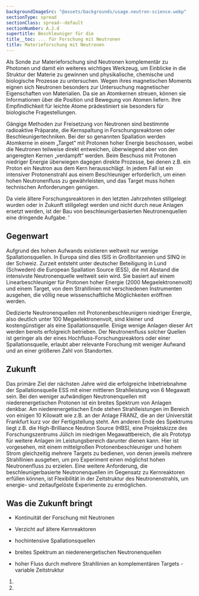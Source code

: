 ```yaml
---
backgroundImageSrc: "@assets/backgrounds/usage.neutron-science.webp"
sectionType: spread
sectionClass: spread--default
sectionNumber: A.2.d
supertitle: Beschleuniger für die
title__toc: ... für Forschung mit Neutronen
title: Materieforschung mit Neutronen
---
```



<div class="spread--left spread-area--c-1">

<progress-chart dimension="progress__peak_luminosity" />

<figcaption>

</figcaption>

</div>

<div class="spread--left spread-area--intro spread-area">

Als Sonde zur Materieforschung sind Neutronen komplementär zu Photonen und damit ein weiteres wichtiges Werkzeug, um Einblicke in die Struktur der Materie zu gewinnen und physikalische, chemische und biologische Prozesse zu untersuchen. Wegen ihres magnetischen Moments eignen sich Neutronen besonders zur Untersuchung magnetischer Eigenschaften von Materialien. Da sie an Atomkernen streuen, können sie Informationen über die Position und Bewegung von Atomen liefern. Ihre Empfindlichkeit für leichte Atome prädestiniert sie besonders für biologische Fragestellungen.

Gängige Methoden zur Freisetzung von Neutronen sind bestimmte radioaktive Präparate, die Kernspaltung in Forschungsreaktoren oder Beschleunigertechniken. Bei der so genannten Spallation werden Atomkerne in einem „Target“ mit Protonen hoher Energie beschossen, wobei die Neutronen teilweise direkt entweichen, überwiegend aber von den angeregten Kernen „verdampft“ werden. Beim Beschuss mit Protonen niedriger Energie überwiegen dagegen direkte Prozesse, bei denen z.B. ein Proton ein Neutron aus dem Kern herausschlägt. In jedem Fall ist ein intensiver Protonenstrahl aus einem Beschleuniger erforderlich, um einen hohen Neutronenfluss zu gewährleisten, und das Target muss hohen technischen Anforderungen genügen.

</div>

<div class="spread-area--hidden">

Da viele ältere Forschungsreaktoren in den letzten Jahrzehnten stillgelegt wurden oder in Zukunft stillgelegt werden und nicht durch neue Anlagen ersetzt werden, ist der Bau von beschleunigerbasierten Neutronenquellen eine dringende Aufgabe.
'

</div>

<div class="spread--right spread-area--c-1">

## Gegenwart

Aufgrund des hohen Aufwands existieren weltweit nur wenige Spallationsquellen. In Europa sind dies ISIS in Großbritannien und SINQ in der Schweiz. Zurzeit entsteht unter deutscher Beteiligung in Lund (Schweden) die European Spallation Source (ESS), die mit Abstand die intensivste Neutronenquelle weltweit sein wird. Sie basiert auf einem Linearbeschleuniger für Protonen hoher Energie (2000 Megaelektronenvolt) und einem Target, von dem Strahllinien mit verschiedenen Instrumenten ausgehen, die völlig neue wissenschaftliche Möglichkeiten eröffnen werden.

Dedizierte Neutronenquellen mit Protonenbeschleunigern niedriger Energie, also deutlich unter 100 Megaelektronenvolt, sind kleiner und kostengünstiger als eine Spallationsquelle. Einige wenige Anlagen dieser Art werden bereits erfolgreich betrieben. Der Neutronenfluss solcher Quellen ist geringer als der eines Hochfluss-Forschungsreaktors oder einer Spallationsquelle, erlaubt aber relevante Forschung mit weniger Aufwand und an einer größeren Zahl von Standorten.

</div>

<div class="spread--right spread-area--c-2">

## Zukunft

Das primäre Ziel der nächsten Jahre wird die erfolgreiche Inbetriebnahme der Spallationsquelle ESS mit einer mittleren Strahlleistung von 6 Megawatt sein. Bei den weniger aufwändigen Neutronenquellen mit niederenergetischen Protonen ist ein breites Spektrum von Anlagen denkbar. Am niederenergetischen Ende stehen Strahlleistungen im Bereich von einigen 10 Kilowatt wie z.B. an der Anlage FRANZ, die an der Universität Frankfurt kurz vor der Fertigstellung steht. Am anderen Ende des Spektrums liegt z.B. die High-Brilliance Neutron Source (HBS), eine Projektskizze des Forschungszentrums Jülich im niedrigen Megawattbereich, die als Prototyp für weitere Anlagen im Leistungsbereich darunter dienen kann. Hier ist vorgesehen, mit einem mittelgroßen Protonenbeschleuniger und hohem Strom gleichzeitig mehrere Targets zu bedienen, von denen jeweils mehrere Strahllinien ausgehen, um pro Experiment einen möglichst hohen Neutronenfluss zu erzielen.
Eine weitere Anforderung, die beschleunigerbasierte Neutronenquellen im Gegensatz zu Kernreaktoren erfüllen können, ist Flexibilität in der Zeitstruktur des Neutronenstrahls, um energie- und zeitaufgelöste Experimente zu ermöglichen.

## Was die Zukunft bringt

- Kontinuität der Forschung mit Neutronen
- Verzicht auf ältere Kernreaktoren

- hochintensive Spallationsquellen
- breites Spektrum an niederenergetischen Neutronenquellen
- hoher Fluss durch mehrere Strahllinien an komplementären Targets - variable Zeitstruktur

</div>

<div class="spread--right spread-area--references">

1. <BibRef citeKey="garoby_vergara_etal__2018__european" />
1. <BibRef citeKey="iaea__2021__compact" />

</div>
